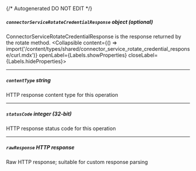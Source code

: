 {/* Autogenerated DO NOT EDIT  */}

##### `connectorServiceRotateCredentialResponse` _object (optional)_
ConnectorServiceRotateCredentialResponse is the response returned by the rotate method.
<Collapsible content={() => import('/content/types/shared/connector_service_rotate_credential_response/curl.mdx')} openLabel={Labels.showProperties} closeLabel={Labels.hideProperties}>
</Collapsible>

---
##### `contentType` _string_
HTTP response content type for this operation

---
##### `statusCode` _integer (32-bit)_
HTTP response status code for this operation

---
##### `rawResponse` _HTTP response_
Raw HTTP response; suitable for custom response parsing


